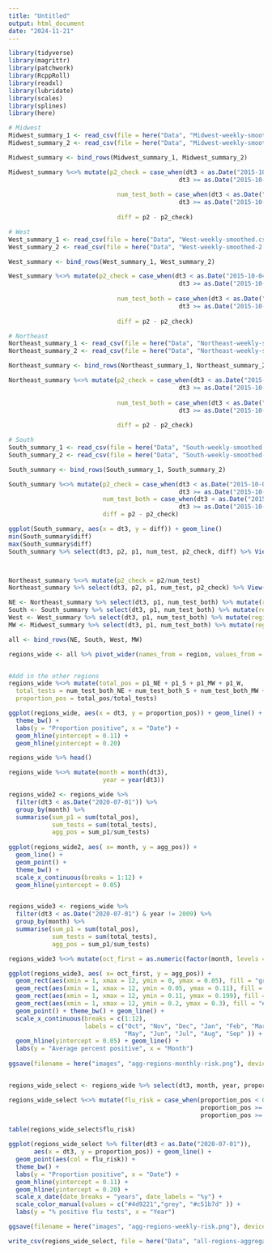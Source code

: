 ```yaml
---
title: "Untitled"
output: html_document
date: "2024-11-21"
---
```


```r
library(tidyverse)
library(magrittr)
library(patchwork)
library(RcppRoll)
library(readxl)
library(lubridate)
library(scales)
library(splines)
library(here)
```

```r
# Midwest 
Midwest_summary_1 <- read_csv(file = here("Data", "Midwest-weekly-smoothed.csv"))
Midwest_summary_2 <- read_csv(file = here("Data", "Midwest-weekly-smoothed-2.csv"))

Midwest_summary <- bind_rows(Midwest_summary_1, Midwest_summary_2)

Midwest_summary %<>% mutate(p2_check = case_when(dt3 < as.Date("2015-10-04") ~ p1/num_test_p1,
                                               dt3 >= as.Date("2015-10-04") ~ p1/num_test),
                              
                              num_test_both = case_when(dt3 < as.Date("2015-10-04") ~ num_test_p1,
                                               dt3 >= as.Date("2015-10-04") ~ num_test),
                              
                              diff = p2 - p2_check)

# West 
West_summary_1 <- read_csv(file = here("Data", "West-weekly-smoothed.csv"))
West_summary_2 <- read_csv(file = here("Data", "West-weekly-smoothed-2.csv"))

West_summary <- bind_rows(West_summary_1, West_summary_2)

West_summary %<>% mutate(p2_check = case_when(dt3 < as.Date("2015-10-04") ~ p1/num_test_p1,
                                               dt3 >= as.Date("2015-10-04") ~ p1/num_test),
                              
                              num_test_both = case_when(dt3 < as.Date("2015-10-04") ~ num_test_p1,
                                               dt3 >= as.Date("2015-10-04") ~ num_test),
                              
                              diff = p2 - p2_check)

# Northeast
Northeast_summary_1 <- read_csv(file = here("Data", "Northeast-weekly-smoothed.csv"))
Northeast_summary_2 <- read_csv(file = here("Data", "Northeast-weekly-smoothed-2.csv"))

Northeast_summary <- bind_rows(Northeast_summary_1, Northeast_summary_2)

Northeast_summary %<>% mutate(p2_check = case_when(dt3 < as.Date("2015-10-04") ~ p1/num_test_p1,
                                               dt3 >= as.Date("2015-10-04") ~ p1/num_test),
                              
                              num_test_both = case_when(dt3 < as.Date("2015-10-04") ~ num_test_p1,
                                               dt3 >= as.Date("2015-10-04") ~ num_test),
                              
                              diff = p2 - p2_check)

# South
South_summary_1 <- read_csv(file = here("Data", "South-weekly-smoothed.csv"))
South_summary_2 <- read_csv(file = here("Data", "South-weekly-smoothed-2.csv"))

South_summary <- bind_rows(South_summary_1, South_summary_2)

South_summary %<>% mutate(p2_check = case_when(dt3 < as.Date("2015-10-04") ~ p1/num_test_p1,
                                               dt3 >= as.Date("2015-10-04") ~ p1/num_test),
                          num_test_both = case_when(dt3 < as.Date("2015-10-04") ~ num_test_p1,
                                               dt3 >= as.Date("2015-10-04") ~ num_test),
                          diff = p2 - p2_check)

ggplot(South_summary, aes(x = dt3, y = diff)) + geom_line()
min(South_summary$diff)
max(South_summary$diff)
South_summary %>% select(dt3, p2, p1, num_test, p2_check, diff) %>% View()



Northeast_summary %<>% mutate(p2_check = p2/num_test)
Northeast_summary %>% select(dt3, p2, p1, num_test, p2_check) %>% View()
```

```r
NE <- Northeast_summary %>% select(dt3, p1, num_test_both) %>% mutate(region = "NE")
South <- South_summary %>% select(dt3, p1, num_test_both) %>% mutate(region = "S")
West <- West_summary %>% select(dt3, p1, num_test_both) %>% mutate(region = "W")
MW <- Midwest_summary %>% select(dt3, p1, num_test_both) %>% mutate(region = "MW")

all <- bind_rows(NE, South, West, MW)

regions_wide <- all %>% pivot_wider(names_from = region, values_from = c(p1, num_test_both))


#Add in the other regions
regions_wide %<>% mutate(total_pos = p1_NE + p1_S + p1_MW + p1_W,
  total_tests = num_test_both_NE + num_test_both_S + num_test_both_MW + num_test_both_W, 
  proportion_pos = total_pos/total_tests)

ggplot(regions_wide, aes(x = dt3, y = proportion_pos)) + geom_line() + 
  theme_bw() + 
  labs(y = "Proportion positive", x = "Date") +
  geom_hline(yintercept = 0.11) + 
  geom_hline(yintercept = 0.20) 
```

```r
regions_wide %>% head()

regions_wide %<>% mutate(month = month(dt3), 
                          year = year(dt3))

regions_wide2 <- regions_wide %>% 
  filter(dt3 < as.Date("2020-07-01")) %>%
  group_by(month) %>%
  summarise(sum_p1 = sum(total_pos),
            sum_tests = sum(total_tests),
            agg_pos = sum_p1/sum_tests)
  
ggplot(regions_wide2, aes( x= month, y = agg_pos)) + 
  geom_line() + 
  geom_point() + 
  theme_bw() +
  scale_x_continuous(breaks = 1:12) + 
  geom_hline(yintercept = 0.05)


regions_wide3 <- regions_wide %>% 
  filter(dt3 < as.Date("2020-07-01") & year != 2009) %>%
  group_by(month) %>%
  summarise(sum_p1 = sum(total_pos),
            sum_tests = sum(total_tests),
            agg_pos = sum_p1/sum_tests)

regions_wide3 %<>% mutate(oct_first = as.numeric(factor(month, levels = c(10, 11, 12, 1:9))))

ggplot(regions_wide3, aes( x= oct_first, y = agg_pos)) + 
  geom_rect(aes(xmin = 1, xmax = 12, ymin = 0, ymax = 0.05), fill = "grey", alpha = 0.7) +
  geom_rect(aes(xmin = 1, xmax = 12, ymin = 0.05, ymax = 0.11), fill = "#fdae61", alpha = 0.7) +
  geom_rect(aes(xmin = 1, xmax = 12, ymin = 0.11, ymax = 0.199), fill = "#ffffbf", alpha = 0.7) +
  geom_rect(aes(xmin = 1, xmax = 12, ymin = 0.2, ymax = 0.3), fill = "#a6d96a", alpha = 0.7) +
  geom_point() + theme_bw() + geom_line() + 
  scale_x_continuous(breaks = c(1:12), 
                     labels = c("Oct", "Nov", "Dec", "Jan", "Feb", "Mar", "Apr",
                                "May", "Jun", "Jul", "Aug", "Sep" )) + 
  geom_hline(yintercept = 0.05) + geom_line() + 
  labs(y = "Average percent positive", x = "Month") 
  
ggsave(filename = here("images", "agg-regions-monthly-risk.png"), device = "png", dpi = 300, width = 5, height= 5, plot = last_plot())



```

```r
regions_wide_select <- regions_wide %>% select(dt3, month, year, proportion_pos)

regions_wide_select %<>% mutate(flu_risk = case_when(proportion_pos < 0.11 ~ "1: low",
                                                     proportion_pos >= 0.11 & proportion_pos < 0.20 ~ "2: med",
                                                     proportion_pos >= 0.20 ~ "3: high"))

table(regions_wide_select$flu_risk)

ggplot(regions_wide_select %>% filter(dt3 < as.Date("2020-07-01")), 
       aes(x = dt3, y = proportion_pos)) + geom_line() + 
  geom_point(aes(col = flu_risk)) +
  theme_bw() + 
  labs(y = "Proportion positive", x = "Date") +
  geom_hline(yintercept = 0.11) + 
  geom_hline(yintercept = 0.20) +
  scale_x_date(date_breaks = "years", date_labels = "%y") +
  scale_color_manual(values = c("#4d9221","grey", "#c51b7d" )) +
  labs(y = "% positive flu tests", x = "Year") 

ggsave(filename = here("images", "agg-regions-weekly-risk.png"), device = "png", dpi = 300, width = 20, height= 5, plot = last_plot())
```

```r
write_csv(regions_wide_select, file = here("Data", "all-regions-aggregated-risk-groups-weekly.csv"))
```
